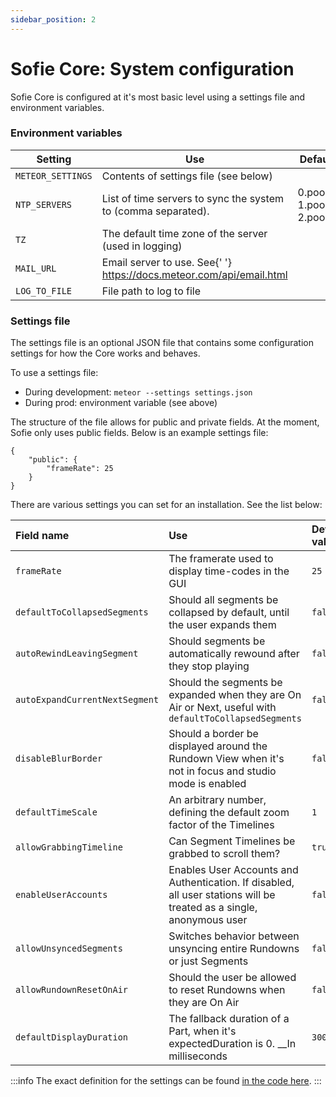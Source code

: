 ```yaml
---
sidebar_position: 2
---
```


# Sofie Core: System configuration

Sofie Core is configured at it's most basic level using a settings file and environment variables.

### Environment variables

<table>
	<thead>
		<tr>
			<th>Setting</th>
			<th>Use</th>
			<th>Default value</th>
			<th>Example</th>
		</tr>
	</thead>
	<tbody>
		<tr>
			<td>
				<code>METEOR_SETTINGS</code>
			</td>
			<td>Contents of settings file (see below)</td>
			<td></td>
			<td>
				<code>$(cat settings.json)</code>
			</td>
		</tr>
		<tr>
			<td>
				<code>NTP_SERVERS</code>
			</td>
			<td>List of time servers to sync the system to (comma separated).</td>
			<td>
				0.pool.ntp.org,
				<br />
				1.pool.ntp.org,
				<br />
				2.pool.ntp.org
			</td>
			<td></td>
		</tr>
		<tr>
			<td>
				<code>TZ</code>
			</td>
			<td>The default time zone of the server (used in logging)</td>
			<td></td>
			<td>
				<code>Europe/Amsterdam</code>
			</td>
		</tr>
		<tr>
			<td>
				<code>MAIL_URL</code>
			</td>
			<td>
				Email server to use. See{' '}
				<a href="https://docs.meteor.com/api/email.html">https://docs.meteor.com/api/email.html</a>
			</td>
			<td></td>
			<td>
				<code>smtps://USERNAME:PASSWORD@HOST:PORT</code>
			</td>
		</tr>
		<tr>
			<td>
				<code>LOG_TO_FILE</code>
			</td>
			<td>File path to log to file</td>
			<td></td>
			<td>
				<code>/logs/core/</code>
			</td>
		</tr>
	</tbody>
</table>

### Settings file

The settings file is an optional JSON file that contains some configuration settings for how the Core works and behaves.

To use a settings file:

- During development: `meteor --settings settings.json`
- During prod: environment variable \(see above\)

The structure of the file allows for public and private fields. At the moment, Sofie only uses public fields. Below is an example settings file:

```text
{
    "public": {
        "frameRate": 25
    }
}
```

There are various settings you can set for an installation. See the list below:

| **Field name**                 | Use                                                                                                                  | Default value |
| :----------------------------- | :------------------------------------------------------------------------------------------------------------------- | :------------ |
| `frameRate`                    | The framerate used to display time-codes in the GUI                                                                  | `25`          |
| `defaultToCollapsedSegments`   | Should all segments be collapsed by default, until the user expands them                                             | `false`       |
| `autoRewindLeavingSegment`     | Should segments be automatically rewound after they stop playing                                                     | `false`       |
| `autoExpandCurrentNextSegment` | Should the segments be expanded when they are On Air or Next, useful with `defaultToCollapsedSegments`               | `false`       |
| `disableBlurBorder`            | Should a border be displayed around the Rundown View when it's not in focus and studio mode is enabled               | `false`       |
| `defaultTimeScale`             | An arbitrary number, defining the default zoom factor of the Timelines                                               | `1`           |
| `allowGrabbingTimeline`        | Can Segment Timelines be grabbed to scroll them?                                                                     | `true`        |
| `enableUserAccounts`           | Enables User Accounts and Authentication. If disabled, all user stations will be treated as a single, anonymous user | `false`       |
| `allowUnsyncedSegments`        | Switches behavior between unsyncing entire Rundowns or just Segments                                                 | `false`       |
| `allowRundownResetOnAir`       | Should the user be allowed to reset Rundowns when they are On Air                                                    | `false`       |
| `defaultDisplayDuration`       | The fallback duration of a Part, when it's expectedDuration is 0. \_\_In milliseconds                                | `3000`        |

:::info
The exact definition for the settings can be found [in the code here](https://github.com/nrkno/tv-automation-server-core/blob/master/meteor/lib/Settings.ts#L12).
:::
